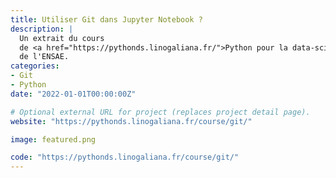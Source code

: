 ```yaml
---
title: Utiliser Git dans Jupyter Notebook ? 
description: |
  Un extrait du cours
  de <a href="https://pythonds.linogaliana.fr/">Python pour la data-science</a>
  de l'ENSAE.
categories:
- Git
- Python
date: "2022-01-01T00:00:00Z"

# Optional external URL for project (replaces project detail page).
website: "https://pythonds.linogaliana.fr/course/git/"

image: featured.png

code: "https://pythonds.linogaliana.fr/course/git/"
---
```


